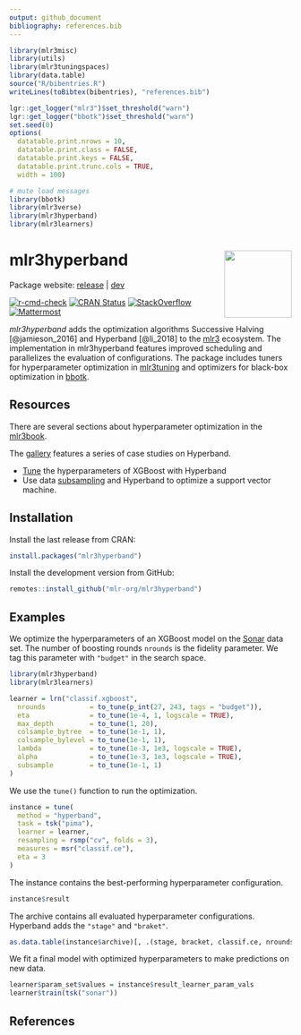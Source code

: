```yaml
---
output: github_document
bibliography: references.bib
---
```


```r
library(mlr3misc)
library(utils)
library(mlr3tuningspaces)
library(data.table)
source("R/bibentries.R")
writeLines(toBibtex(bibentries), "references.bib")

lgr::get_logger("mlr3")$set_threshold("warn")
lgr::get_logger("bbotk")$set_threshold("warn")
set.seed(0)
options(
  datatable.print.nrows = 10,
  datatable.print.class = FALSE,
  datatable.print.keys = FALSE,
  datatable.print.trunc.cols = TRUE,
  width = 100)

# mute load messages
library(bbotk)
library(mlr3verse)
library(mlr3hyperband)
library(mlr3learners)
```

# mlr3hyperband <img src="man/figures/logo.png" align="right" width = "120" />

Package website: [release](https://mlr3hyperband.mlr-org.com/) | [dev](https://mlr3hyperband.mlr-org.com/dev/)

<!-- badges: start -->
[![r-cmd-check](https://github.com/mlr-org/mlr3hyperband/actions/workflows/r-cmd-check.yml/badge.svg)](https://github.com/mlr-org/mlr3hyperband/actions/workflows/r-cmd-check.yml)
[![CRAN Status](https://www.r-pkg.org/badges/version-ago/mlr3hyperband)](https://cran.r-project.org/package=mlr3hyperband)
[![StackOverflow](https://img.shields.io/badge/stackoverflow-mlr3-orange.svg)](https://stackoverflow.com/questions/tagged/mlr3)
[![Mattermost](https://img.shields.io/badge/chat-mattermost-orange.svg)](https://lmmisld-lmu-stats-slds.srv.mwn.de/mlr_invite/)
<!-- badges: end -->

*mlr3hyperband* adds the optimization algorithms Successive Halving [@jamieson_2016] and Hyperband [@li_2018] to the [mlr3](https://mlr-org.com/) ecosystem.
The implementation in mlr3hyperband features improved scheduling and parallelizes the evaluation of configurations.
The package includes tuners for hyperparameter optimization in [mlr3tuning](https://github.com/mlr-org/mlr3tuning) and optimizers for black-box optimization in [bbotk](https://github.com/mlr-org/bbotk).

## Resources

There are several sections about hyperparameter optimization in the [mlr3book](https://mlr3book.mlr-org.com).

The [gallery](https://mlr-org.com/gallery.html) features a series of case studies on Hyperband.

* [Tune](https://mlr-org.com/gallery/series/2023-01-15-hyperband-xgboost/) the hyperparameters of XGBoost with Hyperband
* Use data [subsampling](https://mlr-org.com/gallery/series/2023-01-16-hyperband-subsampling/) and Hyperband to optimize a support vector machine.

## Installation

Install the last release from CRAN:

```r
install.packages("mlr3hyperband")
```

Install the development version from GitHub:

```r
remotes::install_github("mlr-org/mlr3hyperband")
```

## Examples

We optimize the hyperparameters of an XGBoost model on the [Sonar](https://mlr3.mlr-org.com/reference/mlr_tasks_sonar.html) data set.
The number of boosting rounds `nrounds` is the fidelity parameter.
We tag this parameter with `"budget"` in the search space.

```r
library(mlr3hyperband)
library(mlr3learners)

learner = lrn("classif.xgboost",
  nrounds           = to_tune(p_int(27, 243, tags = "budget")),
  eta               = to_tune(1e-4, 1, logscale = TRUE),
  max_depth         = to_tune(1, 20),
  colsample_bytree  = to_tune(1e-1, 1),
  colsample_bylevel = to_tune(1e-1, 1),
  lambda            = to_tune(1e-3, 1e3, logscale = TRUE),
  alpha             = to_tune(1e-3, 1e3, logscale = TRUE),
  subsample         = to_tune(1e-1, 1)
)
```

We use the `tune()` function to run the optimization.

```r
instance = tune(
  method = "hyperband",
  task = tsk("pima"),
  learner = learner,
  resampling = rsmp("cv", folds = 3),
  measures = msr("classif.ce"),
  eta = 3
)
```

The instance contains the best-performing hyperparameter configuration.

```r
instance$result
```

The archive contains all evaluated hyperparameter configurations.
Hyperband adds the `"stage"` and `"braket"`.

```r
as.data.table(instance$archive)[, .(stage, bracket, classif.ce, nrounds)]
```

We fit a final model with optimized hyperparameters to make predictions on new data.

```r
learner$param_set$values = instance$result_learner_param_vals
learner$train(tsk("sonar"))
```

## References
